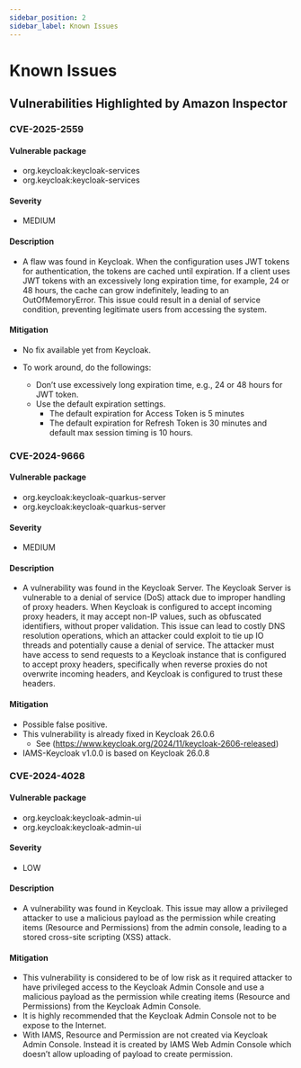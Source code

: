 ```yaml
---
sidebar_position: 2
sidebar_label: Known Issues
---
```


# Known Issues

## Vulnerabilities Highlighted by Amazon Inspector

### CVE-2025-2559

#### Vulnerable package
* org.keycloak:keycloak-services
* org.keycloak:keycloak-services

#### Severity
* MEDIUM

#### Description

* A flaw was found in Keycloak. When the configuration uses JWT tokens for authentication, the tokens are cached until expiration. 
    If a client uses JWT tokens with an excessively long expiration time, for example, 24 or 48 hours, the cache can grow indefinitely, 
    leading to an OutOfMemoryError. This issue could result in a denial of service condition, preventing legitimate users from accessing the system.

#### Mitigation

* No fix available yet from Keycloak.

* To work around, do the followings:
    * Don’t use excessively long expiration time, e.g., 24 or 48 hours for JWT token.
    * Use the default expiration settings.
        * The default expiration for Access Token is 5 minutes
        * The default expiration for Refresh Token is 30 minutes and default max session timing is 10 hours.


###	CVE-2024-9666

#### Vulnerable package
*	org.keycloak:keycloak-quarkus-server
*	org.keycloak:keycloak-quarkus-server

####	Severity
*	MEDIUM


#### Description
* A vulnerability was found in the Keycloak Server. The Keycloak Server is vulnerable to a denial of service (DoS) attack due to improper handling 
of proxy headers. When Keycloak is configured to accept incoming proxy headers, it may accept non-IP values, such as obfuscated identifiers, without 
proper validation. This issue can lead to costly DNS resolution operations, which an attacker could exploit to tie up IO threads and potentially cause 
a denial of service. The attacker must have access to send requests to a Keycloak instance that is configured to accept proxy headers, specifically when 
reverse proxies do not overwrite incoming headers, and Keycloak is configured to trust these headers.

#### Mitigation

* Possible false positive.
* This vulnerability is already fixed in Keycloak 26.0.6
    * See (https://www.keycloak.org/2024/11/keycloak-2606-released)
* IAMS-Keycloak v1.0.0 is based on Keycloak 26.0.8


###	CVE-2024-4028

####	Vulnerable package
*	org.keycloak:keycloak-admin-ui
*	org.keycloak:keycloak-admin-ui

####	Severity
*	LOW

####    Description
* A vulnerability was found in Keycloak. This issue may allow a privileged attacker to use a malicious payload as the permission while creating items 
(Resource and Permissions) from the admin console, leading to a stored cross-site scripting (XSS) attack.

####	Mitigation
* This vulnerability is considered to be of low risk as it required attacker to have privileged access to the Keycloak Admin Console and use a malicious 
payload as the permission while creating items (Resource and Permissions) from the Keycloak Admin Console.
* It is highly recommended that the Keycloak Admin Console not to be expose to the Internet.
* With IAMS, Resource and Permission are not created via Keycloak Admin Console. Instead it is created by IAMS Web Admin Console which doesn’t allow uploading of 
payload to create permission.




